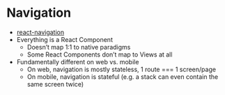 # Navigation

- [react-navigation](https://reactnavigation.org/)
- Everything is a React Component
  - Doesn’t map 1:1 to native paradigms
  - Some React Components don’t map to Views at all
- Fundamentally different on web vs. mobile
  - On web, navigation is mostly stateless, 1 route === 1 screen/page
  - On mobile, navigation is stateful (e.g. a stack can even contain the same screen twice)
